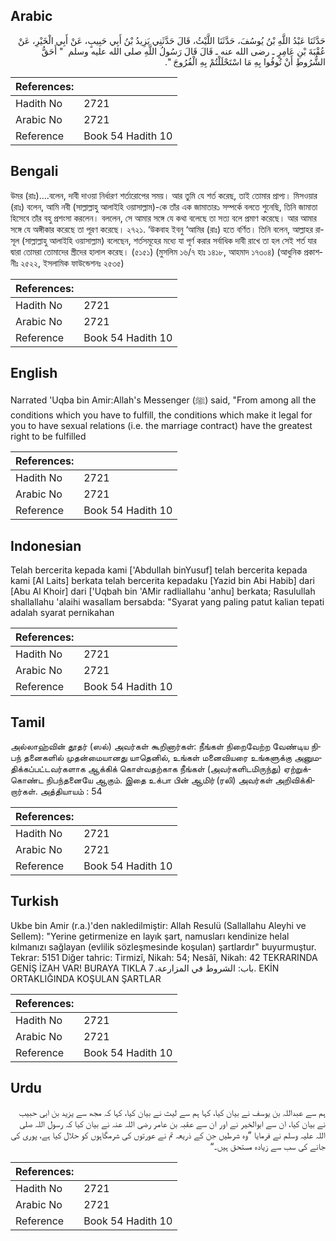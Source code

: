 ## Arabic


<div dir="rtl" lang="ar" style={{fontSize:'larger',backgroundColor:'#f8f9fa',padding:20}}>
حَدَّثَنَا عَبْدُ اللَّهِ بْنُ يُوسُفَ، حَدَّثَنَا اللَّيْثُ، قَالَ حَدَّثَنِي يَزِيدُ بْنُ أَبِي حَبِيبٍ، عَنْ أَبِي الْخَيْرِ، عَنْ عُقْبَةَ بْنِ عَامِرٍ ـ رضى الله عنه ـ قَالَ قَالَ رَسُولُ اللَّهِ صلى الله عليه وسلم ‏ "‏ أَحَقُّ الشُّرُوطِ أَنْ تُوفُوا بِهِ مَا اسْتَحْلَلْتُمْ بِهِ الْفُرُوجَ ‏"‏‏.‏
</div>
<div style={{backgroundColor:'#f8f9fa',padding:20, marginBottom: 10}}><table> <thead> <tr> <th>References:</th> <th></th> </tr> </thead> <tbody><tr><td>Hadith No</td><td>2721</td></tr><tr><td>Arabic No</td><td>2721</td></tr><tr><td>Reference</td><td>Book 54 Hadith 10</td></tr></tbody></table></div>

## Bengali


<div dir="ltr" lang="bn" style={{fontSize:'larger',backgroundColor:'#f8f9fa',padding:20}}>
উমর (রাঃ)....বলেন, দাবী দাওয়া নির্ধারণ শর্তারোপের সময়। আর তুমি যে শর্ত করেছ, তাই তোমার প্রাপ্য। মিসওয়ার (রাঃ) বলেন, আমি নবী (সাল্লাল্লাহু আলাইহি ওয়াসাল্লাম)-কে তাঁর এক জামাতার১ সম্পর্কে বলতে শুনেছি, তিনি জামাতা হিসেবে তাঁর বহু প্রশংসা করলেন। বললেন, সে আমার সঙ্গে যে কথা বলেছে তা সত্য বলে প্রমাণ করেছে। আর আমার সঙ্গে যে অঙ্গীকার করেছে তা পূরণ করেছে। ২৭২১. ‘উকবাহ ইবনু ‘আমির (রাঃ) হতে বর্ণিত। তিনি বলেন, আল্লাহর রাসূল (সাল্লাল্লাহু আলাইহি ওয়াসাল্লাম) বলেছেন, শর্তসমূহের মধ্যে যা পূর্ণ করার সর্বাধিক দাবী রাখে তা হল সেই শর্ত যার দ্বারা তোমরা তোমাদের স্ত্রীদের হালাল করেছ। (৫১৫১) (মুসলিম ১৬/৭ হাঃ ১৪১৮, আহমাদ ১৭৩০৪) (আধুনিক প্রকাশনীঃ ২৫২২, ইসলামিক ফাউন্ডেশনঃ ২৫৩৫)
</div>
<div style={{backgroundColor:'#f8f9fa',padding:20, marginBottom: 10}}><table> <thead> <tr> <th>References:</th> <th></th> </tr> </thead> <tbody><tr><td>Hadith No</td><td>2721</td></tr><tr><td>Arabic No</td><td>2721</td></tr><tr><td>Reference</td><td>Book 54 Hadith 10</td></tr></tbody></table></div>

## English


<div dir="ltr" lang="en" style={{fontSize:'larger',backgroundColor:'#f8f9fa',padding:20}}>
Narrated 'Uqba bin Amir:Allah's Messenger (ﷺ) said, "From among all the conditions which you have to fulfill, the conditions which make it legal for you to have sexual relations (i.e. the marriage contract) have the greatest right to be fulfilled
</div>
<div style={{backgroundColor:'#f8f9fa',padding:20, marginBottom: 10}}><table> <thead> <tr> <th>References:</th> <th></th> </tr> </thead> <tbody><tr><td>Hadith No</td><td>2721</td></tr><tr><td>Arabic No</td><td>2721</td></tr><tr><td>Reference</td><td>Book 54 Hadith 10</td></tr></tbody></table></div>

## Indonesian


<div dir="ltr" lang="id" style={{fontSize:'larger',backgroundColor:'#f8f9fa',padding:20}}>
Telah bercerita kepada kami ['Abdullah binYusuf] telah bercerita kepada kami [Al Laits] berkata telah bercerita kepadaku [Yazid bin Abi Habib] dari [Abu Al Khoir] dari ['Uqbah bin 'AMir radliallahu 'anhu] berkata; Rasulullah shallallahu 'alaihi wasallam bersabda: "Syarat yang paling patut kalian tepati adalah syarat pernikahan
</div>
<div style={{backgroundColor:'#f8f9fa',padding:20, marginBottom: 10}}><table> <thead> <tr> <th>References:</th> <th></th> </tr> </thead> <tbody><tr><td>Hadith No</td><td>2721</td></tr><tr><td>Arabic No</td><td>2721</td></tr><tr><td>Reference</td><td>Book 54 Hadith 10</td></tr></tbody></table></div>

## Tamil


<div dir="ltr" lang="ta" style={{fontSize:'larger',backgroundColor:'#f8f9fa',padding:20}}>
அல்லாஹ்வின் தூதர் (ஸல்) அவர்கள் கூறினார்கள்: நீங்கள் நிறைவேற்ற வேண்டிய நிபந் தனைகளில் முதன்மையானது யாதெனில், உங்கள் மனைவியரை உங்களுக்கு அனுமதிக்கப்பட்டவர்களாக ஆக்கிக் கொள்வதற்காக நீங்கள் (அவர்களிடமிருந்து) ஏற்றுக்கொண்ட நிபந்தனையே ஆகும். இதை உக்பா பின் ஆமிர் (ரலி) அவர்கள் அறிவிக்கிறார்கள். அத்தியாயம் : 54
</div>
<div style={{backgroundColor:'#f8f9fa',padding:20, marginBottom: 10}}><table> <thead> <tr> <th>References:</th> <th></th> </tr> </thead> <tbody><tr><td>Hadith No</td><td>2721</td></tr><tr><td>Arabic No</td><td>2721</td></tr><tr><td>Reference</td><td>Book 54 Hadith 10</td></tr></tbody></table></div>

## Turkish


<div dir="ltr" lang="tr" style={{fontSize:'larger',backgroundColor:'#f8f9fa',padding:20}}>
Ukbe bin Amir (r.a.)'den nakledilmiştir: Allah Resulü (Sallallahu Aleyhi ve Sellem): "Yerine getirmenize en layık şart, namusları kendinize helal kılmanızı sağlayan (evlilik sözleşmesinde koşulan) şartlardır" buyurmuştur. Tekrar: 5151 Diğer tahric: Tirmizî, Nikah: 54; Nesâî, Nikah: 42 TEKRARINDA GENİŞ İZAH VAR! BURAYA TIKLA باب: الشروط في المزارعة. 7. EKİN ORTAKLIĞINDA KOŞULAN ŞARTLAR
</div>
<div style={{backgroundColor:'#f8f9fa',padding:20, marginBottom: 10}}><table> <thead> <tr> <th>References:</th> <th></th> </tr> </thead> <tbody><tr><td>Hadith No</td><td>2721</td></tr><tr><td>Arabic No</td><td>2721</td></tr><tr><td>Reference</td><td>Book 54 Hadith 10</td></tr></tbody></table></div>

## Urdu


<div dir="rtl" lang="ur" style={{fontSize:'larger',backgroundColor:'#f8f9fa',padding:20}}>
ہم سے عبداللہ بن یوسف نے بیان کیا، کہا ہم سے لیث نے بیان کیا، کہا کہ مجھ سے یزید بن ابی حبیب نے بیان کیا، ان سے ابوالخیر نے اور ان سے عقبہ بن عامر رضی اللہ عنہ نے بیان کیا کہ رسول اللہ صلی اللہ علیہ وسلم نے فرمایا ”وہ شرطیں جن کے ذریعہ تم نے عورتوں کی شرمگاہوں کو حلال کیا ہے، پوری کی جانے کی سب سے زیادہ مستحق ہیں۔“
</div>
<div style={{backgroundColor:'#f8f9fa',padding:20, marginBottom: 10}}><table> <thead> <tr> <th>References:</th> <th></th> </tr> </thead> <tbody><tr><td>Hadith No</td><td>2721</td></tr><tr><td>Arabic No</td><td>2721</td></tr><tr><td>Reference</td><td>Book 54 Hadith 10</td></tr></tbody></table></div>